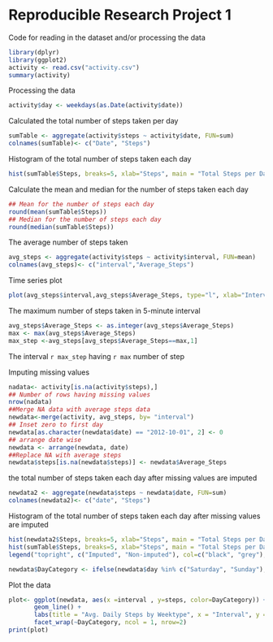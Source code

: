   Reproducible Research Project 1
===================================


  Code for reading in the dataset and/or processing the data
```r
library(dplyr)
library(ggplot2)
activity <- read.csv("activity.csv")
summary(activity)
```
Processing the data
```r
activity$day <- weekdays(as.Date(activity$date))
```

Calculated the total number of steps taken per day
```r
sumTable <- aggregate(activity$steps ~ activity$date, FUN=sum)
colnames(sumTable)<- c("Date", "Steps")
```

 Histogram of the total number of steps taken each day
```r
hist(sumTable$Steps, breaks=5, xlab="Steps", main = "Total Steps per Day",col="grey")
```

 Calculate the mean and median for the number of steps taken each day
```r
## Mean for the number of steps each day
round(mean(sumTable$Steps))
## Median for the number of steps each day
round(median(sumTable$Steps))
```

The average number of steps taken
```r
avg_steps <- aggregate(activity$steps ~ activity$interval, FUN=mean)
colnames(avg_steps)<- c("interval","Average_Steps")
```

 Time series plot
```r
plot(avg_steps$interval,avg_steps$Average_Steps, type="l", xlab="Interval", ylab="Number of Steps",main="Average Number of Steps per Day by Interval")
```

The maximum number of steps taken in 5-minute interval
```r
avg_steps$Average_Steps <- as.integer(avg_steps$Average_Steps)
max <- max(avg_steps$Average_Steps)
max_step <-avg_steps[avg_steps$Average_Steps==max,1]
```
The interval `r max_step` having `r max` number of step 

Imputing missing values
```r
nadata<- activity[is.na(activity$steps),]
## Number of rows having missing values
nrow(nadata)
##Merge NA data with average steps data
newdata<-merge(activity, avg_steps, by= "interval")
## Inset zero to first day
newdata[as.character(newdata$date) == "2012-10-01", 2] <- 0
## arrange date wise
newdata <- arrange(newdata, date)
##Replace NA with average steps
newdata$steps[is.na(newdata$steps)] <- newdata$Average_Steps 
```

the total number of steps taken each day after missing values are imputed
```r
newdata2 <- aggregate(newdata$steps ~ newdata$date, FUN=sum)
colnames(newdata2)<- c("date", "Steps")
```

Histogram of the total number of steps taken each day after missing values are imputed
```r
hist(newdata2$Steps, breaks=5, xlab="Steps", main = "Total Steps per Day", col="black")
hist(sumTable$Steps, breaks=5, xlab="Steps", main = "Total Steps per Day",col = "grey",add = T)
legend("topright", c("Imputed", "Non-imputed"), col=c("black", "grey"), lwd=10)
```

```r
newdata$DayCategory <- ifelse(newdata$day %in% c("Saturday", "Sunday"), "Weekend", "Weekday")
```

Plot the data
```r
plot<- ggplot(newdata, aes(x =interval , y=steps, color=DayCategory)) +
       geom_line() +
       labs(title = "Avg. Daily Steps by Weektype", x = "Interval", y = "No. of Steps") +
       facet_wrap(~DayCategory, ncol = 1, nrow=2)
print(plot)
```